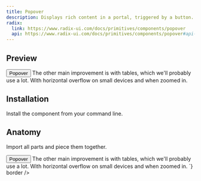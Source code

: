 ```yaml
---
title: Popover
description: Displays rich content in a portal, triggered by a button.
radix:
  link: https://www.radix-ui.com/docs/primitives/components/popover
  api: https://www.radix-ui.com/docs/primitives/components/popover#api-reference
---
```

## Preview

<Preview>
  <Flex
    css={{
      flexDirection: "column",
      alignItems: "center",
      gap: "$3",
    }}
  >
  <Popover>
    <Popover.Trigger asChild>
      <Button variant="secondary" outline>Popover</Button>
    </Popover.Trigger>
    <Popover.Content css={{ padding: '$3' }} side="top">
      <Text size="2" css={{ lineHeight: '18px' }}>
        The other main improvement is with tables, which we'll probably use a lot. With
        horizontal overflow on small devices and when zoomed in.
      </Text>
    </Popover.Content>
  </Popover>
  </Flex>
</Preview>

## Installation

Install the component from your command line.

<LiveProvider>
    <LiveEditor code={`npm install @odpf/apsara`} border/>
</LiveProvider>


## Anatomy
Import all parts and piece them together.

<LiveProvider>
    <LiveEditor code={`


<Popover>
  <Popover.Trigger asChild>
    <Button variant="secondary" outline>Popover</Button>
  </Popover.Trigger>
  <Popover.Content css={{ padding: '$3' }} side="top">
    <Text size="2" css={{ lineHeight: '18px' }}>
      The other main improvement is with tables, which we'll probably use a lot. With
      horizontal overflow on small devices and when zoomed in.
    </Text>
  </Popover.Content>
</Popover>
`} border />
</LiveProvider>
